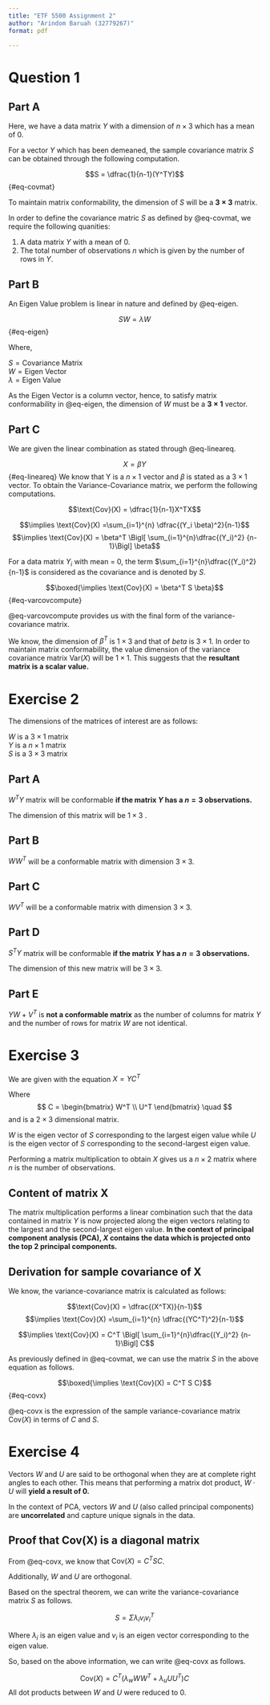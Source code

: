 ```yaml
---
title: "ETF 5500 Assignment 2"
author: "Arindom Baruah (32779267)"
format: pdf

---
```



# Question 1

## Part A

Here, we have a data matrix $Y$ with a dimension of $n \times 3$ which has a mean of 0.

For a vector $Y$ which has been demeaned, the sample covariance matrix $S$ can be obtained through the following computation.

$$S = \dfrac{1}{n-1}(Y^TY)$$ {#eq-covmat}


To maintain matrix conformability, the dimension of $S$ will be a __$3 \times 3$__ matrix.

In order to define the covariance matric $S$ as defined by @eq-covmat, we require the following quanities:

1. A data matrix $Y$ with a mean of 0.
2. The total number of observations $n$ which is given by the number of rows in $Y$.


## Part B

An Eigen Value problem is linear in nature and defined by @eq-eigen.

$$SW = \lambda W$$ {#eq-eigen}

Where,

$S = \text{Covariance Matrix}$ \
$W = \text{Eigen Vector}$ \
$\lambda = \text{Eigen Value}$ \

As the Eigen Vector is a column vector, hence, to satisfy matrix conformability in @eq-eigen, the dimension of $W$ must be a __$3 \times 1$__ vector.


## Part C

We are given the linear combination as stated through @eq-lineareq. 

$$X = \beta Y$$ {#eq-lineareq}
We know that Y is a $n \times 1$ vector and $\beta$ is stated as a $3 \times 1$ vector. To obtain the Variance-Covariance matrix, we perform the following computations.

$$\text{Cov}(X) = \dfrac{1}{n-1}X^TX$$

$$\implies \text{Cov}(X) =\sum_{i=1}^{n} \dfrac{(Y_i \beta)^2}{n-1}$$
$$\implies \text{Cov}(X) = \beta^T \Bigl[ \sum_{i=1}^{n}\dfrac{(Y_i)^2}  {n-1}\Bigl] \beta$$

For a data matrix $Y_i$ with mean = 0, the term $\sum_{i=1}^{n}\dfrac{(Y_i)^2}  {n-1}$ is considered as the covariance and is denoted by $S$.

$$\boxed{\implies \text{Cov}(X) = \beta^T S \beta}$$ {#eq-varcovcompute}


@eq-varcovcompute provides us with the final form of the variance-covariance matrix.

We know, the dimension of $\beta^T$ is $1 \times 3$ and that of $beta$ is $3 \times 1$. In order to maintain matrix conformability, the value dimension of the variance covariance matrix $\text{Var}(X)$ will be $1 \times 1$. This suggests that the __resultant matrix is a scalar value.__


# Exercise 2

The dimensions of the matrices of interest are as follows:

$W$ is a $3 \times 1$ matrix \
$Y$ is a $n \times 1$ matrix \
$S$ is a $3 \times 3$ matrix \


## Part A

$W^TY$ matrix will be conformable __if the matrix $Y$ has a $n = 3$ observations.__

The dimension of this matrix will be $1 \times 3$ .

## Part B

$WW^T$ will be a conformable matrix with dimension $3 \times 3$.

## Part C

$WV^T$ will be a conformable matrix with dimension $3 \times 3$.

## Part D

$S^TY$ matrix will be conformable __if the matrix $Y$ has a $n = 3$ observations.__

The dimension of this new matrix will be $3 \times 3$.

## Part E

$YW + V^T$ is __not a conformable matrix__ as the number of columns for matrix $Y$ and the number of rows for matrix $W$ are not identical.


# Exercise 3

We are given with the equation $X = YC^T$

Where $$
	C = \begin{bmatrix} 
	W^T \\
	U^T
	\end{bmatrix}
	\quad
	$$ and is a $2 \times 3$ dimensional matrix.

$W$ is the eigen vector of $S$ corresponding to the largest eigen value while $U$ is the eigen vector of $S$ corresponding to the second-largest eigen value.

Performing a matrix multiplication to obtain $X$ gives us a $n \times 2$ matrix where $n$ is the number of observations.


## Content of matrix X
The matrix multiplication performs a linear combination such that the data contained in matrix $Y$ is now projected along the eigen vectors relating to the largest and the second-largest eigen value. __In the context of principal component analysis (PCA), $X$ contains the data which is projected onto the top 2 principal components.__


## Derivation for sample covariance of X

We know, the variance-covariance matrix is calculated as follows:

$$\text{Cov}(X) = \dfrac{(X^TX)}{n-1}$$
$$\implies \text{Cov}(X) =\sum_{i=1}^{n} \dfrac{(YC^T)^2}{n-1}$$

$$\implies \text{Cov}(X) = C^T \Bigl[ \sum_{i=1}^{n}\dfrac{(Y_i)^2}  {n-1}\Bigl] C$$

As previously defined in @eq-covmat, we can use the matrix $S$ in the above equation as follows.

$$\boxed{\implies \text{Cov}(X) = C^T S C}$$ {#eq-covx}

@eq-covx is the expression of the sample variance-covariance matrix $\text{Cov}(X)$ in terms of $C$ and $S$.


# Exercise 4

Vectors $W$ and $U$ are said to be orthogonal when they are at complete right angles to each other. This means that performing a matrix dot product, $W \cdot U$ will __yield a result of 0.__

In the context of PCA, vectors $W$ and $U$ (also called principal components) are __uncorrelated__ and capture unique signals in the data.

## Proof that Cov(X) is a diagonal matrix

From @eq-covx, we know that $\text{Cov}(X) = C^T S C$.

Additionally, $W$ and $U$ are orthogonal.

Based on the spectral theorem, we can write the variance-covariance matrix $S$ as follows.

$$S = \Sigma\lambda_iv_iv_i^T$$

Where $\lambda_i$ is an eigen value and $v_i$ is an eigen vector corresponding to the eigen value.

So, based on the above information, we can write @eq-covx as follows.


$$\text{Cov}(X) = C^T (\lambda_w WW^T + \lambda_u UU^T)C$$
All dot products between $W$ and $U$ were reduced to 0.
